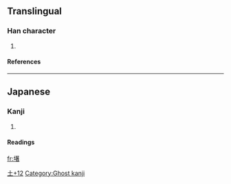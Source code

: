 ==Translingual==
===Han character===
{{Han char|rn=32|rad=土|as=12|sn=15|four=|canj=土廿十日 (GTJA)}}
# {{defn|Han|sort=土12}}
====References====
{{Han ref|kx=0240.301|hdz=10486.041|uh=58B8|ud=22712}}
----
==Japanese==
===Kanji===
{{ja-kanji|grade=|rs=土12}}
# {{defn|Japanese}} 
====Readings====
{{ja-readings|on=[[しょ]] (sho)|kun=}}




[[Category:Japanese-only CJKV Characters|土+12]]

[[fr:墸]]
[[Category:Ghost kanji]]